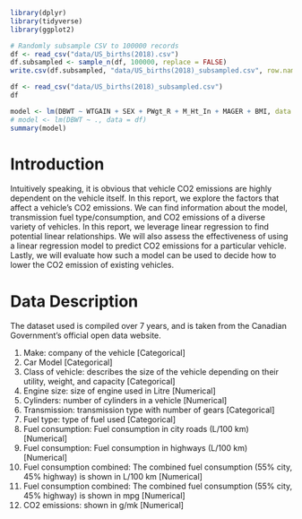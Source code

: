 ```r
library(dplyr)
library(tidyverse)
library(ggplot2)
```

```r
# Randomly subsample CSV to 100000 records
df <- read_csv("data/US_births(2018).csv")
df.subsampled <- sample_n(df, 100000, replace = FALSE)
write.csv(df.subsampled, "data/US_births(2018)_subsampled.csv", row.names = FALSE)
```


```r
df <- read_csv("data/US_births(2018)_subsampled.csv")
df
```

```r
model <- lm(DBWT ~ WTGAIN + SEX + PWgt_R + M_Ht_In + MAGER + BMI, data = df)
# model <- lm(DBWT ~ ., data = df)
summary(model)
```

# Introduction

Intuitively speaking, it is obvious that vehicle CO2 emissions are highly dependent on the vehicle itself. In this report, we explore the factors that affect a vehicle's CO2 emissions. We can find information about the model, transmission fuel type/consumption, and CO2 emissions of a diverse variety of vehicles. In this report, we leverage linear regression to find potential linear relationships. We will also assess the effectiveness of using a linear regression model to predict CO2 emissions for a particular vehicle. Lastly, we will evaluate how such a model can be used to decide how to lower the CO2 emission of existing vehicles.

# Data Description

The dataset used is compiled over 7 years, and is taken from the Canadian Government's official open data website.

1. Make: company of the vehicle [Categorical]
2. Car Model [Categorical]
3. Class of vehicle: describes the size of the vehicle depending on their utility, weight, and capacity [Categorical]
4. Engine size: size of engine used in Litre [Numerical]
5. Cylinders: number of cylinders in a vehicle [Numerical]
6. Transmission: transmission type with number of gears [Categorical]
7. Fuel type: type of fuel used [Categorical]
8. Fuel consumption: Fuel consumption in city roads (L/100 km) [Numerical]
9. Fuel consumption: Fuel consumption in highways (L/100 km) [Numerical]
10. Fuel consumption combined: The combined fuel consumption (55% city, 45% highway) is shown in L/100 km [Numerical]
11. Fuel consumption combined: The combined fuel consumption (55% city, 45% highway) is shown in mpg [Numerical]
12. CO2 emissions: shown in g/mk [Numerical]